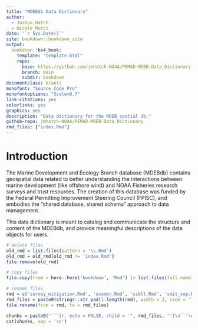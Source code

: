 ```yaml
---
title: "MDEBdb Data Dictionary"
author:
  - Joshua Hatch
  - Nicole Mucci
date: '`r Sys.Date()`'
site: bookdown::bookdown_site
output:
  bookdown::bs4_book:
    template: "template.html"
    repo:
      base: https://github.com/jmhatch-NOAA/PEMAD-MDEB-Data_Dictionary
      branch: main
      subdir: bookdown
documentclass: krantz
monofont: "Source Code Pro"
monofontoptions: "Scale=0.7"
link-citations: yes
colorlinks: yes
graphics: yes
description: "Data dictionary for the MDEB spatial db."
github-repo: jmhatch-NOAA/PEMAD-MDEB-Data_Dictionary
rmd_files: ["index.Rmd"]
---
```


# Introduction

The Marine Development and Ecology Branch database (MDEBdb) contains geospatial data related to better understanding the interactions between marine development (like offshore wind) and NOAA Fisheries research surveys and trust resources. The creation of this database was funded by the Federal Permitting Improvement Steering Council (FPISC), and embodies the "shared database, shared schema" approach to data management.

This data dictionary is meant to catalog and communicate the structure and content of the MDEBdb, and provide meaningful descriptions of the data objects for users.

```r
# delete files
old_rmd = list.files(pattern = '\\.Rmd')
old_rmd = old_rmd[old_rmd != 'index.Rmd']
file.remove(old_rmd)

# copy files
file.copy(from = here::here('bookdown', 'Rmd') |> list.files(full.names = TRUE), to = here::here('bookdown'), overwrite = TRUE)

# rename files
rmd = c('survey_mitigation.Rmd', 'ecomon.Rmd', 'csbll.Rmd', 'smit_sop.Rmd', 'examples.Rmd')
rmd_files = paste0(stringr::str_pad(1:length(rmd), width = 2, side = 'left', pad = "0"), '-', rmd)
file.rename(from = rmd, to = rmd_files)
```

```r
chunks = paste0("```{r, echo = FALSE, child = '", rmd_files, "'}\n```\n")
cat(chunks, sep = '\n')
```
